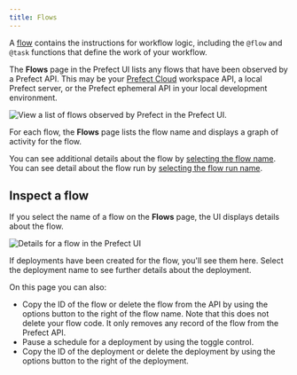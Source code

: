 ```yaml
---
title: Flows
---
```



A [flow](/2.9.0/concepts/flows/) contains the instructions for workflow logic, including the `@flow` and `@task` functions that define the work of your workflow. 

The **Flows** page in the Prefect UI lists any flows that have been observed by a Prefect API. This may be your [Prefect Cloud](/2.9.0/ui/cloud/) workspace API, a local Prefect server, or the Prefect ephemeral API in your local development environment.

![View a list of flows observed by Prefect in the Prefect UI.](../img/ui/flows.png)

For each flow, the **Flows** page lists the flow name and displays a graph of activity for the flow.

You can see additional details about the flow by [selecting the flow name](#inspect-a-flow). You can see detail about the flow run by [selecting the flow run name](/2.9.0/ui/flow-runs/#inspect-a-flow-run).

## Inspect a flow

If you select the name of a flow on the **Flows** page, the UI displays details about the flow.

![Details for a flow in the Prefect UI](../img/ui/flow-details.png)

If deployments have been created for the flow, you'll see them here. Select the deployment name to see further details about the deployment.

On this page you can also:

- Copy the ID of the flow or delete the flow from the API by using the options button to the right of the flow name. Note that this does not delete your flow code. It only removes any record of the flow from the Prefect API.
- Pause a schedule for a deployment by using the toggle control.
- Copy the ID of the deployment or delete the deployment by using the options button to the right of the deployment.
